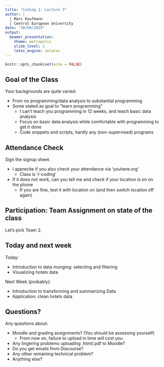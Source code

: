 ```yaml
---
title: "Coding 1: Lecture 3"
author: |
  | Marc Kaufmann
  | Central European University
date: "30/09/2019"
output: 
  beamer_presentation:
    theme: metropolis
    slide_level: 2
    latex_engine: xelatex
---
```


```r
knitr::opts_chunk$set(echo = FALSE)
```

## Goal of the Class

Your backgrounds are quite varied:

- From no programming/data analysis to substantial programming
- Some stated as goal to "learn programming"
  - I can't teach you programming in 12 weeks, and teach basic data analysis
  - Focus on basic data analysis while comfortable with programming to get it done
  - Code snippets and scripts, hardly any (non-supervised) programs
  
## Attendance Check

Sign the signup sheet. 

- I apprecite if you also check your attendance via 'youhere.org'
  - Class is 'r-coding'
- If it does not work, can you tell me and check if your location is on on the phone
  - If you are fine, test it with location on (and then switch location off again)

## Participation: Team Assignment on state of the class

Let's pick Team 2.

## Today and next week

Today:

- Introduction to data munging: selecting and filtering
- Visualizing hotels data

Next Week (probably):

- Introduction to transforming and summarizing Data
- Application: clean hotels data

## Questions?

Any questions about: \pause{}

- Moodle and grading assignments? (You should be assessing yourself)\pause{}
  - From now on, failure to upload in time *will* cost you.\pause{}
- Any lingering problems uploading .html/.pdf to Moodle?\pause{}
- Do you get emails from Discourse?\pause{}
- Any other remaining technical problem?\pause{}
- Anything else?
